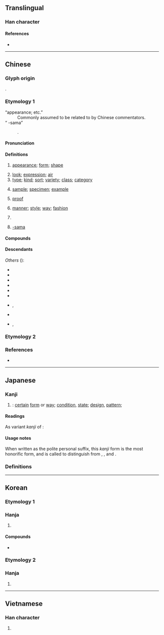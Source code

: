 {{also|样|様}}
{{character info}}
==Translingual==
{{Han simplified forms|樣|様|样}}

===Han character===
{{Han char|rn=75|rad=木|as=11|sn=15|four=48932|canj=DTGE|ids=⿰木羕}}

====References====
* {{Han ref|kx=0551.050|dkj=15457|dj=0939.060|hdz=21284.070|uh=6A23}}

----

==Chinese==
{{zh-forms|s=样|alt=㨾,様,𢵇}}

===Glyph origin===
{{Han etym}}
{{Han compound|木|羕|c1=s|c2=p|t1=wood|ls=psc}}.

===Etymology 1===
; “appearance; etc.”
: Commonly assumed to be related to {{och-l|像|to resemble, image}} by Chinese commentators.
; “{{q|ACG slang}} -sama”
: {{obor|zh|ja|-}} {{ja-r|様|さま}}.

====Pronunciation====
{{zh-pron
|m=yàng,er=y
|m-s=
|dg=ён
|c=joeng6,joeng6-2
|c-t=
|g=iong5
|h=pfs=ngióng/yong;gd=iong4
|j=ion3
|mb=iō̤ng
|md=iông
|mn=qz,xm:iūⁿ/zz:iōⁿ/qz,xm:iōng/zz:iāng
|mn_note=iūⁿ/iōⁿ - colloquial; iōng/iāng - literary
|mn-t=iên7/ion7
|mn-t_note=iên7 - Chaozhou
|w=3hhian
|x=ian5/ian4
|x_note=ian4 - literary
|mc=y
|oc=y
|cat=n,pron,cls,suf
}}

====Definitions====
{{zh-hanzi}}

# [[appearance]]; [[form]]; [[shape]]
#: {{zh-x|一樣|same [lit. one '''appearance''']}}
#: {{zh-x|模樣|appearance}}
# [[look]]; [[expression]]; [[air]]
# [[type]]; [[kind]]; [[sort]]; [[variety]]; [[class]]; [[category]]
#: {{zh-x|各式各樣|(of) all kinds and '''sorts'''}}
# [[sample]]; [[specimen]]; [[example]]
#: {{zh-x|樣品|sample; specimen}}
#: {{zh-x|榜樣|example; model}}
# {{lb|zh|printing}} [[proof]]
# [[manner]]; [[style]]; [[way]]; [[fashion]]
#: {{zh-x|這樣|such; like this [lit. this '''manner''']}}
#: {{zh-x|怎樣|how}}
# {{zh-classifier|[[kind]]s or [[type]]s of things}}
#: {{zh-x|有 樣 嘢 叫|there is a ('''type''' of) thing called|C}}
#: {{zh-x|三 樣 菜|three '''different''' dishes}}
# {{lb|zh|ACG|Internet|slang}} [[-sama]]

====Compounds====
{{zh-der|樣板|樣板戲|樣本|樣稿|樣機|樣件|樣片|樣品|樣式|樣書|樣張|樣子|一樣|上樣|人樣|個樣|像樣|兩樣|別樣|原樣|取樣|各樣|同樣|圖樣|大樣|天樣|妝樣|字樣|學樣|官樣|宮樣|小樣|展樣|幾樣|式樣|怎樣|成樣|打樣|抽樣|新樣|時樣|校樣|格樣|榜樣|模樣|樣格:essive case|樣勢|樣樣|樣範|樣貌|樣銀|毛樣|油樣|海樣|清樣|演樣|照樣|版樣|異樣|登樣|發樣|紅樣|紋樣|老樣|能樣|色樣|花樣|變樣|貨樣|走樣|越樣|這樣|那樣|錦樣|魘樣|一個樣兒|一模一樣|一色一樣|三般兩樣|不一樣|不像人樣|不像樣|不怎麼樣|不成模樣|不成樣子|不是樣兒|中注模樣|乏樣子|九經字樣|人模人樣|人模狗樣|人樣兒|人樣子|依樣葫蘆|俏模樣|像模像樣|兩樣三般|出花樣|十樣錦|千般萬樣|各式各樣|喬模喬樣|多樣化|多樣性|大模大樣|大模廝樣|好模好樣|好樣兒的|好樣子|媚笑雜樣|字樣學|官樣文章|小人樣|小模樣兒|工作抽樣|底樣兒|得樣兒|心口兩樣|怎麼樣|怪模怪樣|怪樣子|惡模惡樣|打樣棍|抽樣調查|描樣兒|擺樣子|新花樣|是樣兒|有模有樣|有樣子|有樣學樣|村沙樣勢|樣冊子|樣品屋|樣本分配|樣本調查|氣高樣大|水樣液|沒有兩樣|沒樣範|浪樣兒|甚麼樣|看樣子|老樣子|耍花樣|腳樣兒|花樣百出|花樣翻新|虛擬樣品|裝模作樣|裝樣子|複合樣式|見樣學樣|這麼樣|那樣子|重樣兒|隨機抽樣|體樣兒|鬼花樣|一樣米飼百樣人}}

====Descendants====
{{CJKV||s=様|よう|양|dạng}}
''Others'' ({{zh-ref|Pou, 1973}}):
* {{desc|bor=1|km|យ៉ាង||kind, type, way, ''particle for forming adverbial phrases''}}
* {{desc|bor=1|lo|ຢ່າງ||kind, type; standard, pattern; way, method}}
* {{desc|bor=1|khb|ᦊᦱᧂᧈ}}
* {{desc|bor=1|ms|yang||(he, the one) who, (that) which|unc=y}}
* {{desc|bor=1|mn|зан}}
* {{desc|bor=1|nod|ᩀ᩵ᩣ᩠ᨦ}}
* {{desc|bor=1|th|อย่าง||variety; kind; manner; like, as; ''adverbial particle''}}, {{l|th|เยี่ยง||like, as if; example, model}}
* {{desc|bor=1|trk-pro|*yaŋ}}
* {{desc|bor=1|vi|dáng||gait, figure}}, {{l|vi|dường||to seem, to be like}}

===Etymology 2===
{{zh-see|橡|av}}

===References===
* {{R:yue:Hanzi}}

{{zh-cat|Elementary}}

----

==Japanese==
{{ja-kanji forms|様|樣}}

===Kanji===
{{ja-kanji|grade=|rs=木11|shin=様}}

# {{ja-kyujitai spelling of|様}}: [[certain]] [[form]] or [[way]]; [[condition]], [[state]]; [[design]], [[pattern]]; {{n-g|indicates [[humble]]ness or [[polite]]ness}}

====Readings====
{{ja-readings
|goon=よう<やう
|kanon=よう<やう
|kun=さま-
}}
As variant ''kanji'' of {{ja-l|橡}}:
{{ja-readings
|goon=ぞう<ざう
|kanon=しょう<しやう
|kun=くぬぎ-, とち-
}}

====Usage notes====
When written as the polite personal suffix, this ''kanji'' form is the most honorific form, and is called {{m|ja|永様|tr=ei-sama|lit={{ja-l|永}}-[[form]]}} to distinguish from {{m|ja|次様|tr=tsugi-zama|pos=for {{ja-l|檨}}|lit={{ja-l|次}}-form}}, {{m|ja|美様|tr=bi-zama|pos=for {{ja-l|𣖙}}|lit={{ja-l|美}}-form}}, and {{m|ja|平様|tr=hira-zama|pos=for ''shinjitai'' form {{ja-l|様}}|lit=[[common]] form}}.

===Definitions===
{{ja-gv|様}}

----

==Korean==

===Etymology 1===

===Hanja===
{{ko-hanja/new|모양|양}}

# {{rfdef|ko|sort=木11}}

====Compounds====
* {{ko-l|모양|模樣}}

===Etymology 2===

===Hanja===
{{ko-hanja/new|상수리나무|상}}

# {{rfdef|ko|sort=木11}}

----

==Vietnamese==

===Han character===
{{vi-hantu|[[dạng]], [[dáng]], [[nhàng]]|rs=木11}}

# {{rfdef|vi|sort=木11}}